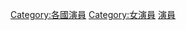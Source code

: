 {{Categories by country|nocat}}

[[Category:各國演員|Category:各國演員]]
[[Category:女演員‎|Category:女演員‎]]
[[Category:各國各職業女性|演員]]